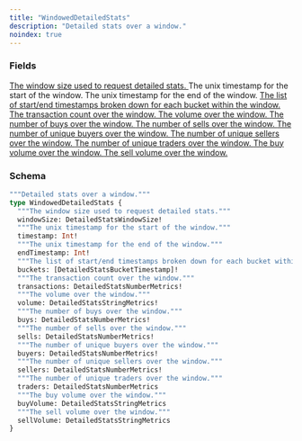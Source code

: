 ```yaml
---
title: "WindowedDetailedStats"
description: "Detailed stats over a window."
noindex: true
---
```


### Fields

<a href="/api-reference/types/detailedstatswindowsize">
  <ResponseField name="windowSize" type="DetailedStatsWindowSize!" required>
    The window size used to request detailed stats.
  </ResponseField>
</a>

<ResponseField name="timestamp" type="Int!" required>
  The unix timestamp for the start of the window.
</ResponseField>

<ResponseField name="endTimestamp" type="Int!" required>
  The unix timestamp for the end of the window.
</ResponseField>

<a href="/api-reference/types/detailedstatsbuckettimestamp">
  <ResponseField name="buckets" type="[DetailedStatsBucketTimestamp]!" required>
    The list of start/end timestamps broken down for each bucket within the window.
  </ResponseField>
</a>

<a href="/api-reference/types/detailedstatsnumbermetrics">
  <ResponseField name="transactions" type="DetailedStatsNumberMetrics!" required>
    The transaction count over the window.
  </ResponseField>
</a>

<a href="/api-reference/types/detailedstatsstringmetrics">
  <ResponseField name="volume" type="DetailedStatsStringMetrics!" required>
    The volume over the window.
  </ResponseField>
</a>

<a href="/api-reference/types/detailedstatsnumbermetrics">
  <ResponseField name="buys" type="DetailedStatsNumberMetrics!" required>
    The number of buys over the window.
  </ResponseField>
</a>

<a href="/api-reference/types/detailedstatsnumbermetrics">
  <ResponseField name="sells" type="DetailedStatsNumberMetrics!" required>
    The number of sells over the window.
  </ResponseField>
</a>

<a href="/api-reference/types/detailedstatsnumbermetrics">
  <ResponseField name="buyers" type="DetailedStatsNumberMetrics!" required>
    The number of unique buyers over the window.
  </ResponseField>
</a>

<a href="/api-reference/types/detailedstatsnumbermetrics">
  <ResponseField name="sellers" type="DetailedStatsNumberMetrics!" required>
    The number of unique sellers over the window.
  </ResponseField>
</a>

<a href="/api-reference/types/detailedstatsnumbermetrics">
  <ResponseField name="traders" type="DetailedStatsNumberMetrics">
    The number of unique traders over the window.
  </ResponseField>
</a>

<a href="/api-reference/types/detailedstatsstringmetrics">
  <ResponseField name="buyVolume" type="DetailedStatsStringMetrics">
    The buy volume over the window.
  </ResponseField>
</a>

<a href="/api-reference/types/detailedstatsstringmetrics">
  <ResponseField name="sellVolume" type="DetailedStatsStringMetrics">
    The sell volume over the window.
  </ResponseField>
</a>

### Schema


```graphql 
"""Detailed stats over a window."""
type WindowedDetailedStats {
  """The window size used to request detailed stats."""
  windowSize: DetailedStatsWindowSize!
  """The unix timestamp for the start of the window."""
  timestamp: Int!
  """The unix timestamp for the end of the window."""
  endTimestamp: Int!
  """The list of start/end timestamps broken down for each bucket within the window."""
  buckets: [DetailedStatsBucketTimestamp]!
  """The transaction count over the window."""
  transactions: DetailedStatsNumberMetrics!
  """The volume over the window."""
  volume: DetailedStatsStringMetrics!
  """The number of buys over the window."""
  buys: DetailedStatsNumberMetrics!
  """The number of sells over the window."""
  sells: DetailedStatsNumberMetrics!
  """The number of unique buyers over the window."""
  buyers: DetailedStatsNumberMetrics!
  """The number of unique sellers over the window."""
  sellers: DetailedStatsNumberMetrics!
  """The number of unique traders over the window."""
  traders: DetailedStatsNumberMetrics
  """The buy volume over the window."""
  buyVolume: DetailedStatsStringMetrics
  """The sell volume over the window."""
  sellVolume: DetailedStatsStringMetrics
}
```
